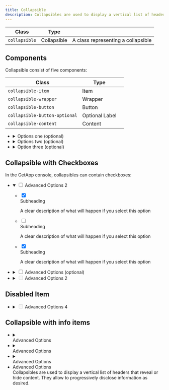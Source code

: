 ```yaml
---
title: Collapsible
description: Collapsibles are used to display a vertical list of headers that reveal or hide content. They allow you to progressively display information as desired.
---
```


| Class                 | Type         |                                                      |
| --------------------- | ------------ | ---------------------------------------------------- |
| `collapsible`         | Collapsible  | A class representing a collapsible                   |

## Components

Collapsible consist of five components:

| Class                         | Type           |     |
| ----------------------------- | -------------- | --- |
| `collapsible-item`            | Item           |     |
| `collapsible-wrapper`         | Wrapper        |     |
| `collapsible-button`          | Button         |     |
| `collapsible-button-optional` | Optional Label |     |
| `collapsible-content`         | Content        |     |

<Preview>
    <ul class="collapsible u-width-full-line">
        <li class="collapsible-item">
            <details class="collapsible-wrapper">
                <summary class="collapsible-button">
                    <span class="text">Options one</span>
                    <span class="collapsible-button-optional">(optional)</span>
                    <div class="icon">
                        <span class="icon-cheveron-down" aria-hidden="true"></span>
                    </div>
                </summary>
                <div class="collapsible-content">
                    <p class="text">
                        Collapsibles are used to display a vertical list of headers that reveal or hide content. They allow to progressively disclose information as desired.
                    </p>
                </div>
            </details>
        </li>
        <li class="collapsible-item">
            <details class="collapsible-wrapper">
                <summary class="collapsible-button">
                    <span class="text">Options two</span>
                    <span class="collapsible-button-optional">(optional)</span>
                    <div class="icon">
                        <span class="icon-cheveron-down" aria-hidden="true"></span>
                    </div>
                </summary>
                <div class="collapsible-content">
                    <p class="text">
                        Collapsibles are used to display a vertical list of headers that reveal or hide content. They allow to progressively disclose information as desired.
                    </p>
                </div>
            </details>
        </li>
        <li class="collapsible-item">
            <details class="collapsible-wrapper">
                <summary class="collapsible-button">
                    <span class="text">Option three</span>
                    <span class="collapsible-button-optional">(optional)</span>
                    <div class="icon">
                        <span class="icon-cheveron-down" aria-hidden="true"></span>
                    </div>
                </summary>
                <div class="collapsible-content">
                    <p class="text">
                        Collapsibles are used to display a vertical list of headers that reveal or hide content. They allow to progressively disclose information as desired.
                    </p>
                </div>
            </details>
        </li>
    </ul>

</Preview>

## Collapsible with Checkboxes

In the GetApp console, collapsibles can contain checkboxes:

<Preview>
    <ul class="collapsible u-width-full-line">
        <li class="collapsible-item">
            <details class="collapsible-wrapper" open>
                <summary class="collapsible-button">
                    <input type="checkbox" class="is-small" />
                    <span class="body-text-2 u-bold">Advanced Options</span>
                    <span class="inline-tag">2</span>
                    <div class="icon">
                        <span class="icon-cheveron-down" aria-hidden="true"></span>
                    </div>
                </summary>
                <div class="collapsible-content u-margin-block-start-8 u-padding-inline-32">
                    <div class="form">
                        <ul class="form-list">
                            <li class="form-item">
                                <label class="choice-item">
                                    <input type="checkbox" class="is-small" checked />
                                    <div class="choice-item-content">
                                        <div class="choice-item-title">Subheading</div>
                                        <p class="choice-item-paragraph">A clear description of what will happen if you select this option</p>
                                    </div>
                                </label>
                            </li>
                            <li class="form-item">
                                <label class="choice-item">
                                    <input type="checkbox" class="is-small" />
                                    <div class="choice-item-content">
                                        <div class="choice-item-title">Subheading</div>
                                        <p class="choice-item-paragraph">A clear description of what will happen if you select this option</p>
                                    </div>
                                </label>
                            </li>
                            <li class="form-item">
                                <label class="choice-item">
                                    <input type="checkbox" class="is-small" checked />
                                    <div class="choice-item-content">
                                        <div class="choice-item-title">Subheading</div>
                                        <p class="choice-item-paragraph">A clear description of what will happen if you select this option</p>
                                    </div>
                                </label>
                            </li>
                        </ul>
                    </div>
                </div>
            </details>
        </li>
        <li class="collapsible-item">
            <details class="collapsible-wrapper">
                <summary class="collapsible-button">
                    <input type="checkbox" class="is-small" />
                    <span class="body-text-2 u-bold">Advanced Options</span>
                    <span class="collapsible-button-optional">(optional)</span>
                    <div class="icon">
                        <span class="icon-cheveron-down" aria-hidden="true"></span>
                    </div>
                </summary>
                <div class="collapsible-content">
                    Collapsibles are used to display a vertical list of headers that reveal or hide content. They allow to progressively disclose information as desired.
                </div>
            </details>
        </li>
        <li class="collapsible-item">
            <details class="collapsible-wrapper is-disabled">
                <summary class="collapsible-button" tabIndex="-1">
                    <input type="checkbox" class="is-small" disabled />
                    <span class="body-text-2 u-bold u-color-text-disabled">Advanced Options</span>
                    <span class="inline-tag is-disabled">2</span>
                    <div class="icon">
                        <span class="icon-cheveron-down" aria-hidden="true"></span>
                    </div>
                </summary>
                <div class="collapsible-content">
                    Collapsibles are used to display a vertical list of headers that reveal or hide content. They allow to progressively disclose information as desired.
                </div>
            </details>
        </li>
    </ul>

</Preview>

## Disabled Item

<Preview>
    <ul class="collapsible u-width-full-line">
        <li class="collapsible-item">
            <details class="collapsible-wrapper is-disabled">
                <summary class="collapsible-button">
                    <input type="checkbox" class="is-small" disabled />
                    <span class="body-text-2 u-bold u-color-text-disabled">Advanced Options</span>
                    <span class="inline-tag is-disabled">
                        <span class="text">4</span>
                    </span>
                    <div class="icon">
                        <span class="icon-cheveron-down u-color-text-disabled" aria-hidden="true"></span>
                    </div>
                </summary>
                <div class="collapsible-content u-margin-block-start-8 u-padding-inline-32"></div>
            </details>
        </li>
    </ul>

</Preview>

## Collapsible with info items

<Preview>
    <div class="card u-width-full-line">
        <ul class="collapsible u-width-full-line">
            <li class="collapsible-item is-info">
                <details class="collapsible-wrapper">
                    <summary class="collapsible-button u-gap-16">
                        <div class="avatar is-size-small">
                            <span class="icon-question-mark-circle" aria-hidden="true"></span>
                        </div>
                        <span class="body-text-2 u-bold">Advanced Options</span>
                        <div class="icon">
                            <span class="icon-cheveron-down" aria-hidden="true"></span>
                        </div>
                    </summary>
                    <div class="collapsible-content u-padding-inline-start-48 u-padding-inline-end-32 u-margin-inline-start-2">
                        Collapsibles are used to display a vertical list of headers that reveal or hide content. They allow to progressively disclose information as desired.
                    </div>
                </details>
            </li>
            <li class="collapsible-item is-info">
                <details class="collapsible-wrapper">
                    <summary class="collapsible-button u-gap-16">
                        <div class="avatar is-size-small">
                            <span class="icon-question-mark-circle" aria-hidden="true"></span>
                        </div>
                        <span class="body-text-2 u-bold">Advanced Options</span>
                        <div class="icon">
                            <span class="icon-cheveron-down" aria-hidden="true"></span>
                        </div>
                    </summary>
                    <div class="collapsible-content u-padding-inline-start-48 u-padding-inline-end-32 u-margin-inline-start-2">
                        Collapsibles are used to display a vertical list of headers that reveal or hide content. They allow to progressively disclose information as desired.
                    </div>
                </details>
            </li>
            <li class="collapsible-item is-info">
                <details class="collapsible-wrapper">
                    <summary class="collapsible-button u-gap-16">
                        <div class="avatar is-size-small">
                            <span class="icon-question-mark-circle" aria-hidden="true"></span>
                        </div>
                        <span class="body-text-2 u-bold">Advanced Options</span>
                        <div class="icon">
                            <span class="icon-cheveron-down" aria-hidden="true"></span>
                        </div>
                    </summary>
                    <div class="collapsible-content u-padding-inline-start-48 u-padding-inline-end-32 u-margin-inline-start-2">
                        Collapsibles are used to display a vertical list of headers that reveal or hide content. They allow to progressively disclose information as desired.
                    </div>
                </details>
            </li>
            <li class="collapsible-item is-info">
                <div class="collapsible-wrapper is-disabled">
                    <div class="collapsible-button u-gap-16">
                        <div class="avatar is-size-small">
                            <span class="icon-question-mark-circle" aria-hidden="true"></span>
                        </div>
                        <span class="body-text-2 u-bold">Advanced Options</span>
                        <div class="icon">
                            <span class="icon-cheveron-down" aria-hidden="true"></span>
                        </div>
                    </div>
                    <div class="collapsible-content u-padding-inline-start-48 u-padding-inline-end-32 u-margin-inline-start-2">
                        Collapsibles are used to display a vertical list of headers that reveal or hide content. They allow to progressively disclose information as desired.
                    </div>
                </div>
            </li>
        </ul>
    </div>
</Preview>

